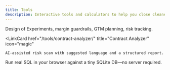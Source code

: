 ```yaml
---
title: Tools
description: Interactive tools and calculators to help you close cleaner deals, faster.
---
```



<CardGrid>
  <LinkCard
    href="/tools/dashboards-calculators/"
    title="Dashboards & Calculators"
    icon="bar-chart"
  >
    Design of Experiments, margin guardrails, GTM planning, risk tracking.
  </LinkCard>

  <LinkCard
    href="/tools/contract-analyzer/"
    title="Contract Analyzer"
    icon="magic"
  >
    AI-assisted risk scan with suggested language and a structured report.
  </LinkCard>
  <LinkCard
    href="/projects/sql-mini-case-0/"
    title="SQL Mini-Case (Read-Only)"
    icon="database"
  >
    Run real SQL in your browser against a tiny SQLite DB—no server required.
  </LinkCard>

</CardGrid>

